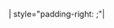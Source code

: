 <includeonly>&#32;
| style="padding-right: {{{1|1.6em}}};"|
</includeonly><noinclude>
{{Documentation|Template:Multicol/doc}}
</noinclude>